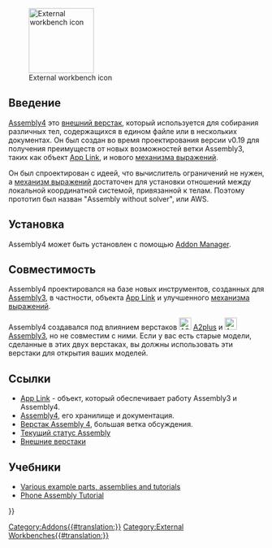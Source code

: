 <languages/>

[[Image:Assembly4_workbench_icon.svg|thumb|128px|External workbench icon]]

<span id="Introduction"></span>
== Введение ==

{{TOCright}}

[[Assembly4_Workbench/ru|Assembly4]] это [[external_workbenches/ru|внешний верстак]], который используется для собирания различных тел, содержащихся в едином файле или в нескольких документах. Он был создан во время проектирования версии v0.19 для получения преимуществ от новых возможностей ветки Assembly3, таких как объект [[App_Link/ru|App Link]], и нового  [[expressions/ru|механизма выражений]].

Он был спроектирован с идеей, что вычислитель ограничений не нужен, а [[expressions/ru|механизм выражений]] достаточен для установки отношений между локальной координатной системой, привязанной к телам. Поэтому прототип был назван "Assembly without solver", или AWS.

<span id="Installation"></span>
==Установка==

Assembly4 может быть установлен с помощью [[Std_AddonMgr/ru|Addon Manager]].

<span id="Compatibility"></span>
== Совместимость ==

Assembly4 проектировался на базе новых инструментов, созданных для [[Assembly3_Workbench/ru|Assembly3]], в частности, объекта [[App_Link/ru|App Link]] и улучшенного [[expressions/ru|механизма выражений]].

Assembly4 создавался под влиянием верстаков [[File:A2p_workbench.svg|24px]] [[A2plus_Workbench/ru|A2plus]] и [[File:Assembly3_workbench_icon.svg|24px]][[Assembly3_Workbench/ru|Assembly3]], но не совместим с ними. Если у вас есть старые модели, сделанные в этих двух верстаках, вы должны использовать эти верстаки для открытия ваших моделей.

<span id="Links"></span>
==Ссылки==

* [[App_Link/ru|App Link]] - объект, который обеспечивает работу Assembly3 и Assembly4.
* [https://github.com/Zolko-123/FreeCAD_Assembly4 Assembly4], его хранилище и документация.
* [https://forum.freecadweb.org/viewtopic.php?f=20&t=34806 Верстак Assembly 4], большая ветка обсуждения.
* [https://forum.freecadweb.org/viewtopic.php?f=20&t=34583 Текущий статус Assembly]
* [[External_workbenches/ru|Внешние верстаки]]

<span id="Tutorials"></span>
==Учебники==

* [https://github.com/Zolko-123/FreeCAD_Examples Various example parts, assemblies and tutorials]
* [https://github.com/thermalling/FreeCADAsm4_TutorialSubassembly/ Phone Assembly Tutorial]

{{Userdocnavi{{#translation:}}}}
[[Category:Addons{{#translation:}}]]
[[Category:External Workbenches{{#translation:}}]]